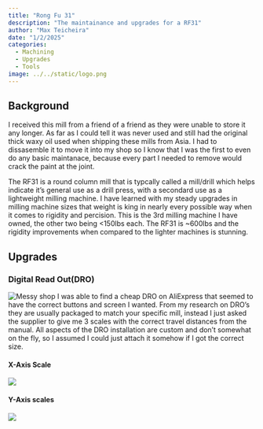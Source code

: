 ```yaml
---
title: "Rong Fu 31"
description: "The maintainance and upgrades for a RF31"
author: "Max Teicheira"
date: "1/2/2025"
categories:
  - Machining
  - Upgrades
  - Tools
image: ../../static/logo.png
---
```


## Background

I received this mill from a friend of a friend as they were unable to store it any longer. As far as I could tell it was never used and still had the original thick waxy oil used when shipping these mills from Asia. I had to dissasemble it to move it into my shop so I know that I was the first to even do any basic maintanace, because every part I needed to remove would crack the paint at the joint. 

The RF31 is a round column mill that is typcally called a mill/drill which helps indicate it's general use as a drill press, with a secondard use as a lightweight milling machine. I have learned with my steady upgrades in milling machine sizes that weight is king in nearly every possible way when it comes to rigidity and percision. This is the 3rd milling machine I have owned, the other two being <150lbs each. The RF31 is ~600lbs and the rigidity improvements when compared to the lighter machines is stunning.


## Upgrades

### Digital Read Out(DRO)
![Messy shop](dro.png)
I was able to find a cheap DRO on AliExpress that seemed to have the correct buttons and screen I wanted. From my research on DRO's they are usually packaged to match your specific mill, instead I just asked the supplier to give me 3 scales with the correct travel distances from the manual. All aspects of the DRO installation are custom and don't somewhat on the fly, so I assumed I could just attach it somehow if I got the correct size.

#### X-Axis Scale
![](dro-x)


#### Y-Axis scales

![](dro-y)
